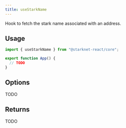 ```yaml
---
title: useStarkName
---
```


Hook to fetch the stark name associated with an address.

## Usage

```ts
import { useStarkName } from "@starknet-react/core";

export function App() {
  // TODO
}
```

## Options

TODO

## Returns

TODO

